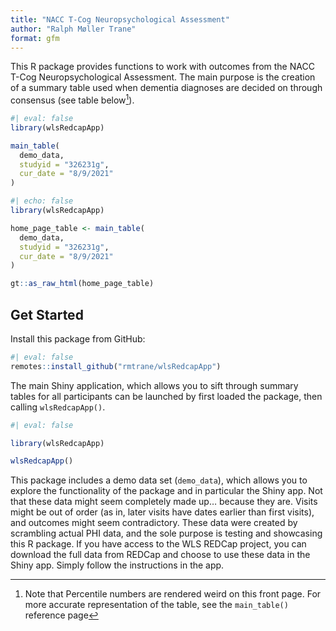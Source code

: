 ```yaml
---
title: "NACC T-Cog Neuropsychological Assessment"
author: "Ralph Møller Trane"
format: gfm
---
```


This R package provides functions to work with outcomes from the NACC T-Cog Neuropsychological Assessment. The main purpose is the creation of a summary table used when dementia diagnoses are decided on through consensus (see table below^[Note that Percentile numbers are rendered weird on this front page. For more accurate representation of the table, see the `main_table()` reference page]). 

```r
#| eval: false
library(wlsRedcapApp)

main_table(
  demo_data, 
  studyid = "326231g", 
  cur_date = "8/9/2021"
)
```

```r
#| echo: false
library(wlsRedcapApp)

home_page_table <- main_table(
  demo_data, 
  studyid = "326231g", 
  cur_date = "8/9/2021"
)

gt::as_raw_html(home_page_table)
```

## Get Started

Install this package from GitHub:

```r
#| eval: false
remotes::install_github("rmtrane/wlsRedcapApp")
```

The main Shiny application, which allows you to sift through summary tables for all participants can be launched by first loaded the package, then calling `wlsRedcapApp()`. 

```r
#| eval: false

library(wlsRedcapApp)

wlsRedcapApp()
```

This package includes a demo data set (`demo_data`), which allows you to explore the functionality of the package and in particular the Shiny app. Not that these data might seem completely made up... because they are. Visits might be out of order (as in, later visits have dates earlier than first visits), and outcomes might seem contradictory. These data were created by scrambling actual PHI data, and the sole purpose is testing and showcasing this R package. If you have access to the WLS REDCap project, you can download the full data from REDCap and choose to use these data in the Shiny app. Simply follow the instructions in the app. 


